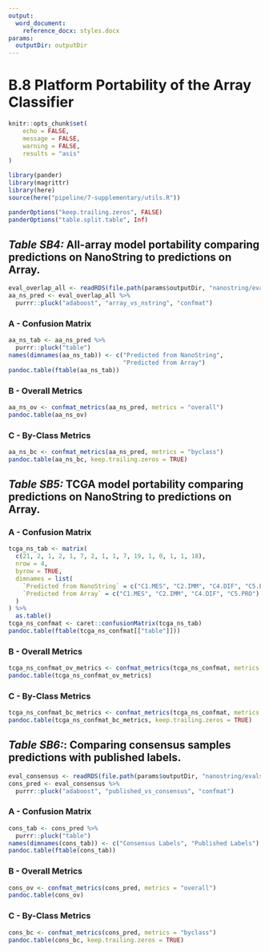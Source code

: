 ```yaml
---
output:
  word_document:
    reference_docx: styles.docx
params:
  outputDir: outputDir
---
```


# B.8 Platform Portability of the Array Classifier

```r
knitr::opts_chunk$set(
	echo = FALSE,
	message = FALSE,
	warning = FALSE,
	results = "asis"
)
```

```r
library(pander)
library(magrittr)
library(here)
source(here("pipeline/7-supplementary/utils.R"))

panderOptions("keep.trailing.zeros", FALSE)
panderOptions("table.split.table", Inf)
```

## _Table SB4:_ All-array model portability comparing predictions on NanoString to predictions on Array.

```r
eval_overlap_all <- readRDS(file.path(params$outputDir, "nanostring/evals/eval_overlap_all.rds"))
aa_ns_pred <- eval_overlap_all %>% 
  purrr::pluck("adaboost", "array_vs_nstring", "confmat")
```

### A - Confusion Matrix

```r
aa_ns_tab <- aa_ns_pred %>% 
  purrr::pluck("table")
names(dimnames(aa_ns_tab)) <- c("Predicted from NanoString",
                                "Predicted from Array")
pandoc.table(ftable(aa_ns_tab))
```

### B - Overall Metrics

```r
aa_ns_ov <- confmat_metrics(aa_ns_pred, metrics = "overall")
pandoc.table(aa_ns_ov)
```

### C - By-Class Metrics

```r
aa_ns_bc <- confmat_metrics(aa_ns_pred, metrics = "byclass")
pandoc.table(aa_ns_bc, keep.trailing.zeros = TRUE)
```

## _Table SB5:_ TCGA model portability comparing predictions on NanoString to predictions on Array.

### A - Confusion Matrix

```r
tcga_ns_tab <- matrix(
  c(21, 2, 1, 2, 1, 7, 2, 1, 1, 7, 19, 1, 0, 1, 1, 18),
  nrow = 4, 
  byrow = TRUE,
  dimnames = list(
    `Predicted from NanoString` = c("C1.MES", "C2.IMM", "C4.DIF", "C5.PRO"),
    `Predicted from Array` = c("C1.MES", "C2.IMM", "C4.DIF", "C5.PRO")
  )
) %>% 
  as.table()
tcga_ns_confmat <- caret::confusionMatrix(tcga_ns_tab)
pandoc.table(ftable(tcga_ns_confmat[["table"]]))
```

### B - Overall Metrics

```r
tcga_ns_confmat_ov_metrics <- confmat_metrics(tcga_ns_confmat, metrics = "overall")
pandoc.table(tcga_ns_confmat_ov_metrics)
```

### C - By-Class Metrics

```r
tcga_ns_confmat_bc_metrics <- confmat_metrics(tcga_ns_confmat, metrics = "byclass")
pandoc.table(tcga_ns_confmat_bc_metrics, keep.trailing.zeros = TRUE)
```

## _Table SB6:_: Comparing consensus samples predictions with published labels.

```r
eval_consensus <- readRDS(file.path(params$outputDir, "nanostring/evals/eval_consensus.rds"))
cons_pred <- eval_consensus %>% 
  purrr::pluck("adaboost", "published_vs_consensus", "confmat")
```

### A - Confusion Matrix

```r
cons_tab <- cons_pred %>% 
  purrr::pluck("table")
names(dimnames(cons_tab)) <- c("Consensus Labels", "Published Labels")
pandoc.table(ftable(cons_tab))
```

### B - Overall Metrics

```r
cons_ov <- confmat_metrics(cons_pred, metrics = "overall")
pandoc.table(cons_ov)
```

### C - By-Class Metrics

```r
cons_bc <- confmat_metrics(cons_pred, metrics = "byclass")
pandoc.table(cons_bc, keep.trailing.zeros = TRUE)
```
